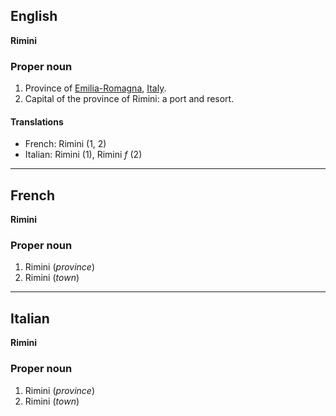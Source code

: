 ==English==
'''Rimini'''

===Proper noun===

#Province of [[Emilia-Romagna]], [[Italy]].
#Capital of the province of Rimini: a port and resort.

====Translations====

*French: Rimini (1, 2)
*Italian: Rimini (1), Rimini ''f'' (2)

----

==French==
'''Rimini'''

===Proper noun===

# Rimini (''province'')
# Rimini (''town'')

----

==Italian==
'''Rimini'''

===Proper noun===

#Rimini (''province'')
#Rimini (''town'')